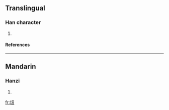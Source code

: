 ==Translingual==
===Han character===
{{Han char|rn=86|rad=火|as=04|sn=8|four=9781<sub>5</sub>|canj=火弓土 (FNG)}}
# {{defn|Han|sort=火04}}
====References====
{{Han ref|kx=0666.310|dkj=18895|dj=1076.080|hdz=32194.040|uh=7084|ud=28804|bh=CD55|bd=52565}}
----
==Mandarin==
===Hanzi===
{{cmn-hanzi|pin=[[niǔ]] ([[niu3]])|wg=niu<sup>3</sup>}}
# {{defn|Mandarin}}

[[fr:炄]]